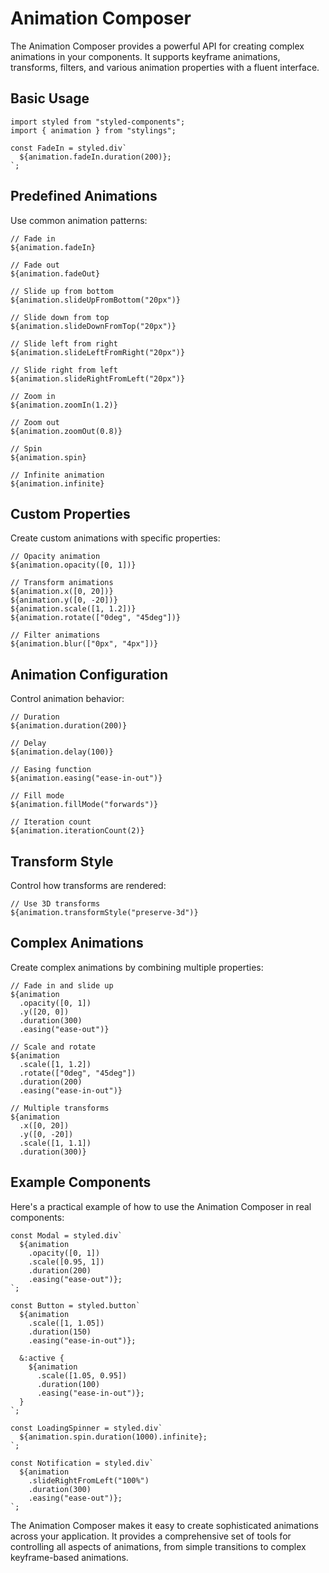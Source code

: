 # Animation Composer

The Animation Composer provides a powerful API for creating complex animations in your components. It supports keyframe animations, transforms, filters, and various animation properties with a fluent interface.

## Basic Usage

```tsx
import styled from "styled-components";
import { animation } from "stylings";

const FadeIn = styled.div`
  ${animation.fadeIn.duration(200)};
`;
```

## Predefined Animations

Use common animation patterns:

```tsx
// Fade in
${animation.fadeIn}

// Fade out
${animation.fadeOut}

// Slide up from bottom
${animation.slideUpFromBottom("20px")}

// Slide down from top
${animation.slideDownFromTop("20px")}

// Slide left from right
${animation.slideLeftFromRight("20px")}

// Slide right from left
${animation.slideRightFromLeft("20px")}

// Zoom in
${animation.zoomIn(1.2)}

// Zoom out
${animation.zoomOut(0.8)}

// Spin
${animation.spin}

// Infinite animation
${animation.infinite}
```

## Custom Properties

Create custom animations with specific properties:

```tsx
// Opacity animation
${animation.opacity([0, 1])}

// Transform animations
${animation.x([0, 20])}
${animation.y([0, -20])}
${animation.scale([1, 1.2])}
${animation.rotate(["0deg", "45deg"])}

// Filter animations
${animation.blur(["0px", "4px"])}
```

## Animation Configuration

Control animation behavior:

```tsx
// Duration
${animation.duration(200)}

// Delay
${animation.delay(100)}

// Easing function
${animation.easing("ease-in-out")}

// Fill mode
${animation.fillMode("forwards")}

// Iteration count
${animation.iterationCount(2)}
```

## Transform Style

Control how transforms are rendered:

```tsx
// Use 3D transforms
${animation.transformStyle("preserve-3d")}
```

## Complex Animations

Create complex animations by combining multiple properties:

```tsx
// Fade in and slide up
${animation
  .opacity([0, 1])
  .y([20, 0])
  .duration(300)
  .easing("ease-out")}

// Scale and rotate
${animation
  .scale([1, 1.2])
  .rotate(["0deg", "45deg"])
  .duration(200)
  .easing("ease-in-out")}

// Multiple transforms
${animation
  .x([0, 20])
  .y([0, -20])
  .scale([1, 1.1])
  .duration(300)}
```

## Example Components

Here's a practical example of how to use the Animation Composer in real components:

```tsx
const Modal = styled.div`
  ${animation
    .opacity([0, 1])
    .scale([0.95, 1])
    .duration(200)
    .easing("ease-out")};
`;

const Button = styled.button`
  ${animation
    .scale([1, 1.05])
    .duration(150)
    .easing("ease-in-out")};
    
  &:active {
    ${animation
      .scale([1.05, 0.95])
      .duration(100)
      .easing("ease-in-out")};
  }
`;

const LoadingSpinner = styled.div`
  ${animation.spin.duration(1000).infinite};
`;

const Notification = styled.div`
  ${animation
    .slideRightFromLeft("100%")
    .duration(300)
    .easing("ease-out")};
`;
```

The Animation Composer makes it easy to create sophisticated animations across your application. It provides a comprehensive set of tools for controlling all aspects of animations, from simple transitions to complex keyframe-based animations.
